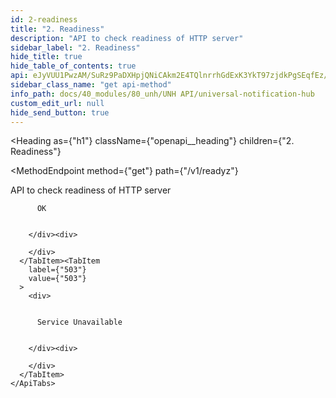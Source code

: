 ```yaml
---
id: 2-readiness
title: "2. Readiness"
description: "API to check readiness of HTTP server"
sidebar_label: "2. Readiness"
hide_title: true
hide_table_of_contents: true
api: eJyVUU1PwzAM/SuRz9PaDXHpjQNiCAkm2E4TQlnrrhGdExK3YkT97zjdkPgSEqfEz/Z79nME1rsAxQYC+h49PE6gwlB649hYggIulteKrSobLJ+VR10ZwhCUrdVitVqqU9sEPAZnKaCQRZjneXq+Mt3dwDCB8/zsZ+pBWEyJak2616bV2xZhkOI9cmMrKdghi4bT3EiQ9bMsTXJ4E+w4QFohQudbSTfMrsiyGDtqnpAqZw3xMMAguxmqbZJnwyJRwJpM6taturVsalPqNJFadFv4zYjaevVnS8ocy2fTfJqnhZ0NvNeUVEnvk+h8qu4/jPwuE6G0xEj8D+v54BIt4ytnrtWGkuzoRTxZtoF+Nt5oNE18aGSoBMe41QHXvhV/BH7p0B8El2+vvRnvINHnS1xdruQ077qGv5c=
sidebar_class_name: "get api-method"
info_path: docs/40_modules/80_unh/UNH API/universal-notification-hub
custom_edit_url: null
hide_send_button: true
---
```



<Heading
  as={"h1"}
  className={"openapi__heading"}
  children={"2. Readiness"}
>
</Heading>

<MethodEndpoint
  method={"get"}
  path={"/v1/readyz"}
>
  
</MethodEndpoint>



API to check readiness of HTTP server

<div>
  <div>
    <ApiTabs
      label={undefined}
      id={undefined}
    >
      <TabItem
        label={"200"}
        value={"200"}
      >
        <div>
          
          
          OK
          
          
        </div><div>
          
        </div>
      </TabItem><TabItem
        label={"503"}
        value={"503"}
      >
        <div>
          
          
          Service Unavailable
          
          
        </div><div>
          
        </div>
      </TabItem>
    </ApiTabs>
  </div>
</div>
      